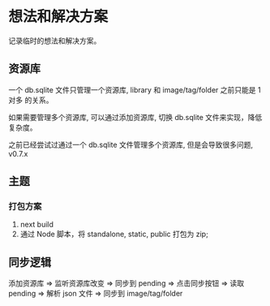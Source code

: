 # 想法和解决方案

记录临时的想法和解决方案。

## 资源库

一个 db.sqlite 文件只管理一个资源库, library 和 image/tag/folder 之前只能是 1对多 的关系。

如果需要管理多个资源库, 可以通过添加资源库, 切换 db.sqlite 文件来实现，降低复杂度。

之前已经尝试过通过一个 db.sqlite 文件管理多个资源库, 但是会导致很多问题, v0.7.x

## 主题

### 打包方案

1. next build
2. 通过 Node 脚本，将 standalone, static, public 打包为 zip;

## 同步逻辑

添加资源库 => 监听资源库改变 => 同步到 pending => 点击同步按钮 => 读取 pending => 解析 json 文件 => 同步到 image/tag/folder
